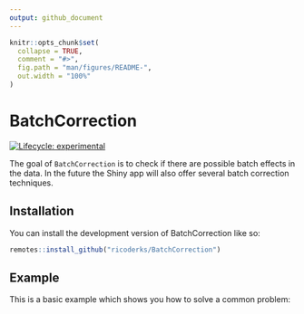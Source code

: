 ```yaml
---
output: github_document
---
```


<!-- README.md is generated from README.Rmd. Please edit that file -->

```r
knitr::opts_chunk$set(
  collapse = TRUE,
  comment = "#>",
  fig.path = "man/figures/README-",
  out.width = "100%"
)
```

# BatchCorrection

<!-- badges: start -->
[![Lifecycle: experimental](https://img.shields.io/badge/lifecycle-experimental-orange.svg)](https://lifecycle.r-lib.org/articles/stages.html#experimental)
<!-- badges: end -->

The goal of `BatchCorrection` is to check if there are possible batch effects in the data. In the future the Shiny app will also offer several batch correction techniques.

## Installation

You can install the development version of BatchCorrection like so:

``` r
remotes::install_github("ricoderks/BatchCorrection")
```

## Example

This is a basic example which shows you how to solve a common problem:
